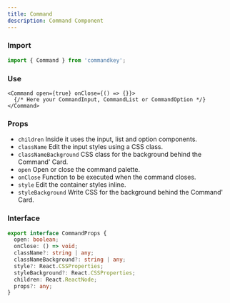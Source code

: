 ```yaml
---
title: Command
description: Command Component
---
```



### Import

```js
import { Command } from 'commandkey';
```

### Use

```tsx
<Command open={true} onClose={() => {}}>
  {/* Here your CommandInput, CommandList or CommandOption */}
</Command>
```

### Props

- `children` Inside it uses the input, list and option components.
- `className` Edit the input styles using a CSS class.
- `classNameBackground` CSS class for the background behind the Command' Card.
- `open` Open or close the command palette.
- `onClose` Function to be executed when the command closes.
- `style` Edit the container styles inline.
- `styleBackground` Write CSS for the background behind the Command' Card.

### Interface

```ts
export interface CommandProps {
  open: boolean;
  onClose: () => void;
  className?: string | any;
  classNameBackground?: string | any;
  style?: React.CSSProperties;
  styleBackground?: React.CSSProperties;
  children: React.ReactNode;
  props?: any;
}
```

<CommandLanding client:idle />
